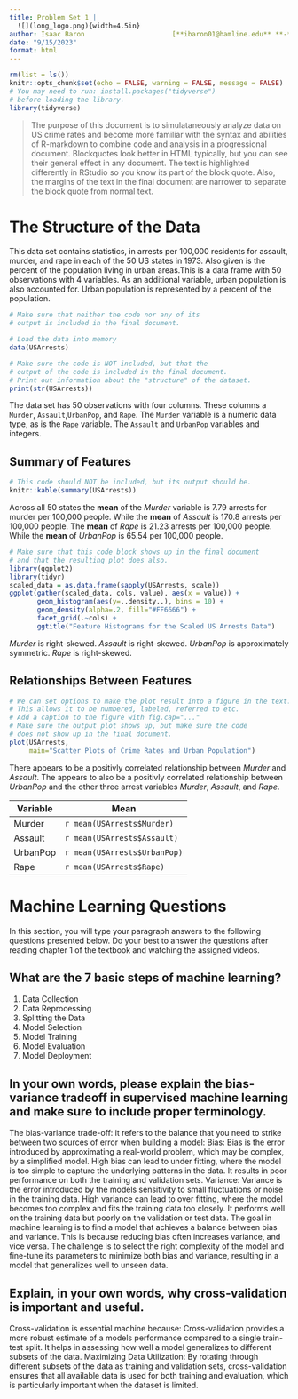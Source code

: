 ```yaml
---
title: Problem Set 1 |
  ![](long_logo.png){width=4.5in}  
author: Isaac Baron                      [**ibaron01@hamline.edu** **-** **Student** ]
date: "9/15/2023"
format: html
---
```


```{=html}
<!-- 
In markdown, the dashes, brackets and exclamation points marking the beginning
and end of this block of text represent comments. They will not be included as
text or as code in the document you generate. This can be a handy way to leave
yourself, teammates, coworkers, etc. important information that travels with the
document without becoming part of the final output. I will use these comment
blocks to provide directions to you in this assignment.
-->
```
```r
rm(list = ls())
knitr::opts_chunk$set(echo = FALSE, warning = FALSE, message = FALSE)
# You may need to run: install.packages("tidyverse")
# before loading the library.
library(tidyverse)
```

```{=html}
<!-- The paragraph below is written as a "block quote" as a sort
     sort of abstract for the document.
-->
```
> The purpose of this document is to simulataneously analyze data on US crime rates and become more familiar with the syntax and abilities of R-markdown to combine code and analysis in a progressional document. Blockquotes look better in HTML typically, but you can see their general effect in any document. The text is highlighted differently in RStudio so you know its part of the block quote. Also, the margins of the text in the final document are narrower to separate the block quote from normal text.

# The Structure of the Data

```{=html}
<!-- You are going to discuss the data we are about to analyze.
  * In the lower-right pane of RStudio, click on the Help tab.
    In the help tab search box, type in USArrests and hit enter.
    Read the provided help file.
  * Write a short paragraph discussing what the data set is about.
-->
```
This data set contains statistics, in arrests per 100,000 residents for assault, murder, and rape in each of the 50 US states in 1973. Also given is the percent of the population living in urban areas.This is a data frame with 50 observations with 4 variables. As an additional variable, urban population is also accounted for. Urban population is represented by a percent of the population.

```r
# Make sure that neither the code nor any of its
# output is included in the final document.

# Load the data into memory
data(USArrests)
```

```r
# Make sure the code is NOT included, but that the
# output of the code is included in the final document.
# Print out information about the "structure" of the dataset.
print(str(USArrests))
```

```{=html}
<!-- Write a paragraph discussing the structure of the data such as:
* How many observations do we have?
* How many columns and what are they, how do we interpret their numbers?
* What kind of data types do we have for each column?
* Whenever you mention a column name, like "Assault", in your paragraph, surround the word with single back-ticks such as `Assault`. This will change the font for that word to monospace and make it look like code.
-->
```
The data set has 50 observations with four columns. These columns a `Murder`, `Assault`,`UrbanPop`, and `Rape`. The `Murder` variable is a numeric data type, as is the `Rape` variable. The `Assault` and `UrbanPop` variables and integers.

## Summary of Features

```r
# This code should NOT be included, but its output should be.
knitr::kable(summary(USArrests))
```

```{=html}
<!-- Discuss the summary.
* Quickly discuss the mean of each column and interpret the mean values
  based on the definition of the column in the help file.
* In this paragraph, each time you type a column name, like "Murder"
  surround it in single stars *Murder* so that it will be italicized.
* In this paragraph, each time you type the word "mean", surround it
  with double stars **mean** so it will be bolded.
-->
```
Across all 50 states the **mean** of the *Murder* variable is 7.79 arrests for murder per 100,000 people. While the **mean** of *Assault* is 170.8 arrests per 100,000 people. The **mean** of *Rape* is 21.23 arrests per 100,000 people. While the **mean** of *UrbanPop* is 65.54 per 100,000 people.

```r
# Make sure that this code block shows up in the final document
# and that the resulting plot does also.
library(ggplot2)
library(tidyr)
scaled_data = as.data.frame(sapply(USArrests, scale))
ggplot(gather(scaled_data, cols, value), aes(x = value)) + 
       geom_histogram(aes(y=..density..), bins = 10) + 
       geom_density(alpha=.2, fill="#FF6666") +
       facet_grid(.~cols) +
       ggtitle("Feature Histograms for the Scaled US Arrests Data")
```

```{=html}
<!-- Scaling the data centered the features at zero
and allows features to deviate above and below.  Write
a paragraph describing whether you see any slight skew 
in the distributions of the features and include it below
-->
```
*Murder* is right-skewed. *Assault* is right-skewed. *UrbanPop* is approximately symmetric. *Rape* is right-skewed.

## Relationships Between Features

```r
# We can set options to make the plot result into a figure in the text.
# This allows it to be numbered, labeled, referred to etc.
# Add a caption to the figure with fig.cap="..."
# Make sure the output plot shows up, but make sure the code
# does not show up in the final document.
plot(USArrests,
     main="Scatter Plots of Crime Rates and Urban Population")
```

```{=html}
<!-- Write a paragraph describing whether you see any relationships
in terms of correlation between the features of the dataset. Do your
best to interpret any of these relationships and what they may or may
not mean.
-->
```
There appears to be a positivly correlated relationship between *Murder* and *Assault*. The appears to also be a positivly correlated relationship between *UrbanPop* and the other three arrest variables *Murder*, *Assault*, and *Rape*.

```{=html}
<!--
Finally, create a table of the mean values.
In markdown, we can specify tables using some basic
text formatting and it will be turned into a nice table.
For each feature, replace the ___ marks with inline R code,
you know the `r ` that will insert the mean value of each feature 
in the table. You can get the mean using,
mean(USArrests$Murder). For the remaining features, replace
the Murder part with the feature name as spelled in the dataset.
-->
```
| **Variable** | **Mean**                     |
|--------------|------------------------------|
| Murder       | `r mean(USArrests$Murder)`   |
| Assault      | `r mean(USArrests$Assault)`  |
| UrbanPop     | `r mean(USArrests$UrbanPop)` |
| Rape         | `r mean(USArrests$Rape)`     |

# Machine Learning Questions

In this section, you will type your paragraph answers to the following questions presented below. Do your best to answer the questions after reading chapter 1 of the textbook and watching the assigned videos.

## What are the 7 basic steps of machine learning?

1.  Data Collection
2.   Data Reprocessing
3.  Splitting the Data
4.  Model Selection
5.  Model Training
6.  Model Evaluation
7.  Model Deployment

## In your own words, please explain the bias-variance tradeoff in supervised machine learning and make sure to include proper terminology.

The bias-variance trade-off: it refers to the balance that you need to strike between two sources of error when building a model: Bias: Bias is the error introduced by approximating a real-world problem, which may be complex, by a simplified model. High bias can lead to under fitting, where the model is too simple to capture the underlying patterns in the data. It results in poor performance on both the training and validation sets. Variance: Variance is the error introduced by the models sensitivity to small fluctuations or noise in the training data. High variance can lead to over fitting, where the model becomes too complex and fits the training data too closely. It performs well on the training data but poorly on the validation or test data. The goal in machine learning is to find a model that achieves a balance between bias and variance. This is because reducing bias often increases variance, and vice versa. The challenge is to select the right complexity of the model and fine-tune its parameters to minimize both bias and variance, resulting in a model that generalizes well to unseen data.

## Explain, in your own words, why cross-validation is important and useful.

Cross-validation is essential machine because: Cross-validation provides a more robust estimate of a models performance compared to a single train-test split. It helps in assessing how well a model generalizes to different subsets of the data. Maximizing Data Utilization: By rotating through different subsets of the data as training and validation sets, cross-validation ensures that all available data is used for both training and evaluation, which is particularly important when the dataset is limited.
